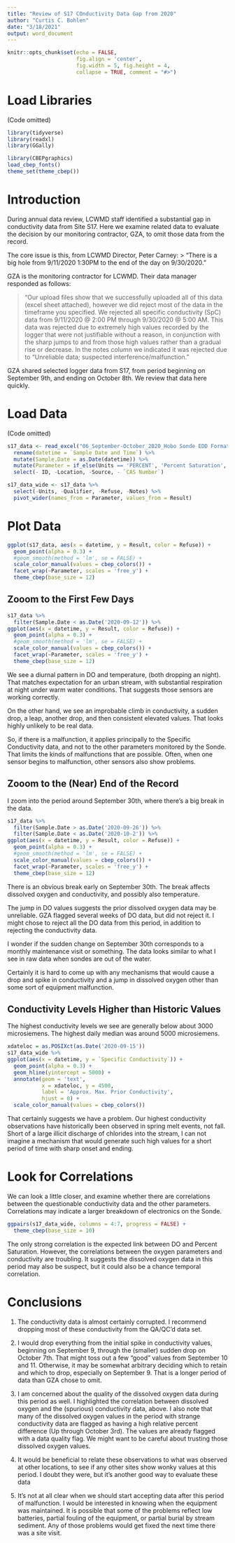 ```yaml
---
title: "Review of S17 COnductivity Data Gap from 2020"
author: "Curtis C. Bohlen"
date: "3/18/2021"
output: word_document
---
```


```r
knitr::opts_chunk$set(echo = FALSE,
                      fig.align = 'center',
                      fig.width = 5, fig.height = 4,
                      collapse = TRUE, comment = "#>")
```


# Load Libraries
(Code omitted)
```r
library(tidyverse)
library(readxl)
library(GGally)

library(CBEPgraphics)
load_cbep_fonts()
theme_set(theme_cbep())
```


# Introduction
During annual data review, LCWMD staff identified a substantial gap in
conductivity data from Site S17.  Here we examine related data to evaluate the 
decision by our monitoring contractor, GZA, to omit those data from the record.

The core issue is this, from LCWMD Director, Peter Carney:
> "There is a big hole from 9/11/2020 1:30PM to the end of the day on 9/30/2020."

GZA is the monitoring contractor for LCWMD.  Their data manager responded as
follows:

> "Our upload files show that we successfully uploaded all of this data (excel
sheet attached), however we did reject most of the data in the timeframe you
specified.  We rejected all specific conductivity (SpC) data from 9/11/2020 @
2:00 PM through 9/30/2020 @ 5:00 AM.  This data was rejected due to extremely
high values recorded by the logger that were not justifiable without a reason,
in conjunction with the sharp jumps to and from those high values rather than a
gradual rise or decrease.  In the notes column we indicated it was rejected due
to “Unreliable data; suspected interference/malfunction.”

GZA shared selected logger data from S17, from period beginning on September 
9th, and ending on October 8th.  We review that data here quickly.

# Load Data
(Code omitted)
```r
s17_data <- read_excel("06_September-October_2020_Hobo Sonde EDD Format- S17 - upload.xlsx") %>%
  rename(datetime = `Sample Date and Time`) %>%
  mutate(Sample.Date = as.Date(datetime)) %>%
  mutate(Parameter = if_else(Units == 'PERCENT', 'Percent Saturation', Parameter)) %>%
  select(- ID, -Location, -Source, - `CAS Number`)

s17_data_wide <- s17_data %>%
  select(-Units, -Qualifier, -Refuse, -Notes) %>%
  pivot_wider(names_from = Parameter, values_from = Result)
```

# Plot Data
```r
ggplot(s17_data, aes(x = datetime, y = Result, color = Refuse)) + 
  geom_point(alpha = 0.3) +
  #geom_smooth(method = 'lm', se = FALSE) +
  scale_color_manual(values = cbep_colors()) +
  facet_wrap(~Parameter, scales = 'free_y') +
  theme_cbep(base_size = 12)
```

## Zooom to the First Few Days
```r
s17_data %>%
  filter(Sample.Date < as.Date('2020-09-12')) %>%
ggplot(aes(x = datetime, y = Result, color = Refuse)) + 
  geom_point(alpha = 0.3) +
  #geom_smooth(method = 'lm', se = FALSE) +
  scale_color_manual(values = cbep_colors()) +
  facet_wrap(~Parameter, scales = 'free_y') +
  theme_cbep(base_size = 12)

```

We see a diurnal pattern in DO and temperature, (both dropping an night).  That
matches expectation for an urban stream, with substantial respiration at night
under warm water conditions. That suggests those sensors are working correctly.

On the other hand, we see an improbable climb in conductivity, a sudden drop, a 
leap, another drop, and then consistent elevated values.  That looks highly
unlikely to be real data.

So, if there is a malfunction, it applies principally to the Specific
Conductivity data, and not to the other parameters monitored by the Sonde.  That
limits the kinds of malfunctions that are possible.  Often, when one sensor
begins to malfunction, other sensors also show problems. 

## Zooom to the (Near) End of the Record
I zoom into the period around September 30th, where there's a big break in the
data.
```r
s17_data %>%
  filter(Sample.Date > as.Date('2020-09-26')) %>%
  filter(Sample.Date < as.Date('2020-10-2')) %>%
ggplot(aes(x = datetime, y = Result, color = Refuse)) + 
  geom_point(alpha = 0.3) +
  #geom_smooth(method = 'lm', se = FALSE) +
  scale_color_manual(values = cbep_colors()) +
  facet_wrap(~Parameter, scales = 'free_y') +
  theme_cbep(base_size = 12)

```

There is an obvious break early on September 30th. The break affects
dissolved oxygen and conductivity, and possibly also temperature. 

The jump in DO values suggests the prior dissolved oxygen data may be 
unreliable. GZA flagged several weeks of DO data, but did not reject it.  I
might chose to reject all the DO data from this period, in addition to 
rejecting the conductivity data.

I wonder if the sudden change on September 30th corresponds to a monthly
maintenance visit or something. The data looks similar to what I see in raw 
data when sondes are out of the water.

Certainly it is hard to come up with any mechanisms that would 
cause a drop and spike in conductivity and a jump in dissolved oxygen other
than some sort of equipment malfunction.

## Conductivity Levels Higher than Historic Values
The highest conductivity levels we  see are generally below about 3000 
microsiemens. The highest daily median was around 5000 microsiemens.
```r
xdateloc = as.POSIXct(as.Date('2020-09-15'))
s17_data_wide %>%
ggplot(aes(x = datetime, y = `Specific Conductivity`)) + 
  geom_point(alpha = 0.3) +
  geom_hline(yintercept = 5000) +
  annotate(geom = 'text',
           x = xdateloc, y = 4500, 
           label = 'Approx. Max. Prior Conductivity',
           hjust = 0) +
  scale_color_manual(values = cbep_colors())
```

That certainly suggests we have a problem.  Our highest conductivity
observations have historically been observed in spring melt events, not fall.
Short of a large illicit discharge of chlorides into the stream, I can not
imagine a mechanism that would generate such high values for a short period 
of time with sharp onset and ending.

# Look for Correlations
We can look a little closer, and examine whether there are correlations 
between the questionable conductivity data and the other parameters.  
Correlations may indicate a larger breakdown of electronics on the Sonde.

```r
ggpairs(s17_data_wide, columns = 4:7, progress = FALSE) +
  theme_cbep(base_size = 10)
```

The only strong correlation is the expected link between DO and Percent
Saturation.  However, the correlations between the oxygen parameters and
conductivity are troubling.  It suggests the dissolved oxygen data in this
period may also be suspect, but it could also be a chance temporal correlation.

# Conclusions
1.  The conductivity data is almost certainly corrupted.  I recommend dropping
most of these conductivity from the QA/QC'd data set.  

2.  I would drop everything from the initial spike in conductivity values,
beginning on September 9, through the (smaller) sudden drop on October 7th.
That might toss out a few "good" values from September 10 and 11.  Otherwise, 
it may be somewhat arbitrary deciding which to retain and which to drop,
especially on September 9.  That is a longer period of data than GZA chose to
omit.

3.  I am concerned about the quality of the dissolved oxygen data 
during this period as well.  I highlighted the correlation between
dissolved oxygen and the (spurious) conductivity data, above. I also note that 
many of the dissolved oxygen values in the period with strange conductivity
data are flagged as having a high relative percent difference (Up through
October 3rd). The values are already flagged with a data quality flag.  We might 
want to be careful about trusting those dissolved oxygen values.

4.  It would be beneficial to relate these observations to what was observed at 
other locations, to see if any other sites show wonky values at this period.  I
doubt they were, but it's another good way to evaluate these data

5. It's not at all clear when we should start accepting data after this period 
of malfunction.  I would be interested in knowing when the equipment was 
maintained.  It is possible that some of the problems reflect low batteries,
partial fouling of the equipment, or partial burial by stream sediment.  Any of 
those problems would get fixed the next time there was a site visit.
